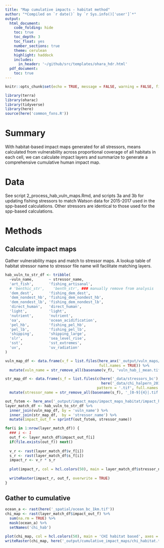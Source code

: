 ```yaml
---
title: "Map cumulative impacts - habitat method"
author: "*Compiled on `r date()` by `r Sys.info()['user']`*"
output: 
  html_document:
    code_folding: hide
    toc: true
    toc_depth: 3
    toc_float: yes
    number_sections: true
    theme: cerulean
    highlight: haddock
    includes: 
      in_header: '~/github/src/templates/ohara_hdr.html'
  pdf_document:
    toc: true
---
```


``` r

knitr::opts_chunk$set(echo = TRUE, message = FALSE, warning = FALSE, fig.height = 4, fig.width = 7)

library(terra)
library(oharac)
library(tidyverse)
library(here)
source(here('common_fxns.R'))
```

# Summary

With habitat-based impact maps generated for all stressors, means calculated from vulnerability across proportional coverage of all habitats in each cell, we can calculate impact layers and summarize to generate a comprehensive cumulative human impact map.

# Data

See script 2_process_hab_vuln_maps.Rmd, and scripts 3a and 3b for updating fishing stressors to match Watson data for 2015-2017 used in the spp-based calculations.  Other stressors are identical to those used for the spp-based calculations.

# Methods

## Calculate impact maps

Gather vulnerability maps and match to stressor maps.  A lookup table of habitat stressor name to stressor file name will facilitate matching layers.

```r
hab_vuln_to_str_df <- tribble(
  ~vuln_name,       ~ stressor_name,
  'art_fish',       'fishing_artisanal',
  # 'benthic_str',    'benth_str', ### manually remove from analysis
  'dem_dest',       'fishing_dem_dest',
  'dem_nondest_hb', 'fishing_dem_nondest_hb',
  'dem_nondest_lb', 'fishing_dem_nondest_lb',
  'direct_human',   'direct_human',
  'light',          'light',
  'nutrient',       'nutrient',
  'oa',             'ocean_acidification',
  'pel_hb',         'fishing_pel_hb',
  'pel_lb',         'fishing_pel_lb',
  'shipping',       'shipping_large',
  'slr',            'sea_level_rise',
  'sst',            'sst_extremes',
  'uv',             'uv_radiation'
)
```

```r
vuln_map_df <- data.frame(v_f = list.files(here_anx('_output/vuln_maps/vuln_maps_habitat'), 
                                           full.names = TRUE)) %>%
  mutate(vuln_name = str_remove_all(basename(v_f), 'vuln_hab_|_mean.tif'))

str_map_df <- data.frame(s_f = list.files(c(here('_data/stressors_bc'), 
                                            here('_data/chi_halpern_2019/fishing_updated')),
                                          pattern = '.tif', full.names = TRUE)) %>%
  mutate(stressor_name = str_remove_all(basename(s_f), '_[0-9]{4}|.tif'))

out_fstem <- here_anx('_output/impact_maps/impact_maps_habitat/impact_hab_%s.tif')
layer_match_df <- hab_vuln_to_str_df %>%
  inner_join(vuln_map_df, by = 'vuln_name') %>%
  inner_join(str_map_df,  by = 'stressor_name') %>%
  mutate(impact_out_f = sprintf(out_fstem, stressor_name))

for(i in 1:nrow(layer_match_df)) {
  ### i <- 1
  out_f <- layer_match_df$impact_out_f[i]
  if(file.exists(out_f)) next()
  
  v_r <- rast(layer_match_df$v_f[i])
  s_r <- rast(layer_match_df$s_f[i])
  impact_r <- v_r * s_r
  
  plot(impact_r, col = hcl.colors(50), main = layer_match_df$stressor_name[i], axes = FALSE)
  
  writeRaster(impact_r, out_f, overwrite = TRUE)
}

```

## Gather to cumulative

```r
ocean_a <- rast(here('_spatial/ocean_bc_1km.tif'))
chi_map <- rast(layer_match_df$impact_out_f) %>%
  sum(na.rm = TRUE) %>%
  mask(ocean_a) %>%
  setNames('chi_hab')

plot(chi_map, col = hcl.colors(50), main = 'CHI habitat based', axes = FALSE)
writeRaster(chi_map, here('_output/cumulative_impact_maps/chi_habitat.tif'), overwrite = TRUE)
```


